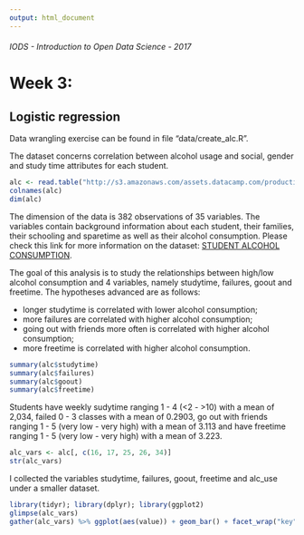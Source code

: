 ```yaml
---
output: html_document
---
```


###### IODS - Introduction to Open Data Science - 2017

# Week 3:
## Logistic regression

Data wrangling exercise can be found in file "data/create_alc.R".

The dataset concerns correlation between alcohol usage and social, gender and study time attributes for each student.
```r
alc <- read.table("http://s3.amazonaws.com/assets.datacamp.com/production/course_2218/datasets/alc.txt", header=TRUE, sep=",")
colnames(alc)
dim(alc)
```

The dimension of the data is 382 observations of 35 variables. The variables contain background information about each student, their families, their schooling and sparetime as well as their alcohol consumption. Please check this link for more information on the dataset: [STUDENT ALCOHOL CONSUMPTION](https://archive.ics.uci.edu/ml/datasets/STUDENT+ALCOHOL+CONSUMPTION).

The goal of this analysis is to study the relationships between high/low alcohol consumption and 4 variables, namely studytime, failures, goout and freetime.
The hypotheses advanced are as follows:

* longer studytime is correlated with lower alcohol consumption;
* more failures are correlated with higher alcohol consumption;
* going out with friends more often is correlated with higher alcohol consumption;
* more freetime is correlated with higher alcohol consumption.

```r
summary(alc$studytime)
summary(alc$failures)
summary(alc$goout)
summary(alc$freetime)
```

Students have weekly sudytime ranging 1 - 4 (<2 - >10) with a mean of 2,034, failed 0 - 3 classes with a mean of 0.2903, go out with friends ranging 1 - 5 (very low - very high) with a mean of 3.113 and have freetime ranging 1 - 5 (very low - very high) with a mean of 3.223.

```r
alc_vars <- alc[, c(16, 17, 25, 26, 34)]
str(alc_vars)
```

I collected the variables studytime, failures, goout, freetime and alc_use under a smaller dataset.

```r
library(tidyr); library(dplyr); library(ggplot2)
glimpse(alc_vars)
gather(alc_vars) %>% ggplot(aes(value)) + geom_bar() + facet_wrap("key", scales = "free")
```

